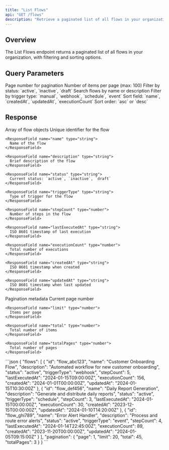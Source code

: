 ```yaml
---
title: "List Flows"
api: "GET /flows"
description: "Retrieve a paginated list of all flows in your organization"
---
```


## Overview

The List Flows endpoint returns a paginated list of all flows in your organization, with filtering and sorting options.

## Query Parameters

<ParamField query="page" type="number" default="1">
  Page number for pagination
</ParamField>

<ParamField query="limit" type="number" default="20">
  Number of items per page (max: 100)
</ParamField>

<ParamField query="status" type="string">
  Filter by status: `active`, `inactive`, `draft`
</ParamField>

<ParamField query="search" type="string">
  Search flows by name or description
</ParamField>

<ParamField query="triggerType" type="string">
  Filter by trigger type: `manual`, `webhook`, `schedule`, `event`
</ParamField>

<ParamField query="sortBy" type="string" default="createdAt">
  Sort field: `name`, `createdAt`, `updatedAt`, `executionCount`
</ParamField>

<ParamField query="sortOrder" type="string" default="desc">
  Sort order: `asc` or `desc`
</ParamField>

## Response

<ResponseField name="flows" type="array">
  Array of flow objects
  
  <Expandable title="Flow Object">
    <ResponseField name="id" type="string">
      Unique identifier for the flow
    </ResponseField>
    
    <ResponseField name="name" type="string">
      Name of the flow
    </ResponseField>
    
    <ResponseField name="description" type="string">
      Brief description of the flow
    </ResponseField>
    
    <ResponseField name="status" type="string">
      Current status: `active`, `inactive`, `draft`
    </ResponseField>
    
    <ResponseField name="triggerType" type="string">
      Type of trigger for the flow
    </ResponseField>
    
    <ResponseField name="stepCount" type="number">
      Number of steps in the flow
    </ResponseField>
    
    <ResponseField name="lastExecutedAt" type="string">
      ISO 8601 timestamp of last execution
    </ResponseField>
    
    <ResponseField name="executionCount" type="number">
      Total number of executions
    </ResponseField>
    
    <ResponseField name="createdAt" type="string">
      ISO 8601 timestamp when created
    </ResponseField>
    
    <ResponseField name="updatedAt" type="string">
      ISO 8601 timestamp when last updated
    </ResponseField>
  </Expandable>
</ResponseField>

<ResponseField name="pagination" type="object">
  Pagination metadata
  
  <Expandable title="Pagination Object">
    <ResponseField name="page" type="number">
      Current page number
    </ResponseField>
    
    <ResponseField name="limit" type="number">
      Items per page
    </ResponseField>
    
    <ResponseField name="total" type="number">
      Total number of items
    </ResponseField>
    
    <ResponseField name="totalPages" type="number">
      Total number of pages
    </ResponseField>
  </Expandable>
</ResponseField>

<ResponseExample>
```json
{
  "flows": [
    {
      "id": "flow_abc123",
      "name": "Customer Onboarding Flow",
      "description": "Automated workflow for new customer onboarding",
      "status": "active",
      "triggerType": "webhook",
      "stepCount": 5,
      "lastExecutedAt": "2024-01-15T09:00:00Z",
      "executionCount": 156,
      "createdAt": "2024-01-01T00:00:00Z",
      "updatedAt": "2024-01-15T10:30:00Z"
    },
    {
      "id": "flow_def456",
      "name": "Daily Report Generation",
      "description": "Generate and distribute daily reports",
      "status": "active",
      "triggerType": "schedule",
      "stepCount": 3,
      "lastExecutedAt": "2024-01-15T00:00:00Z",
      "executionCount": 30,
      "createdAt": "2023-12-15T00:00:00Z",
      "updatedAt": "2024-01-10T14:20:00Z"
    },
    {
      "id": "flow_ghi789",
      "name": "Error Alert Handler",
      "description": "Process and route error alerts",
      "status": "active",
      "triggerType": "event",
      "stepCount": 4,
      "lastExecutedAt": "2024-01-14T22:45:00Z",
      "executionCount": 89,
      "createdAt": "2023-11-20T00:00:00Z",
      "updatedAt": "2024-01-05T09:15:00Z"
    }
  ],
  "pagination": {
    "page": 1,
    "limit": 20,
    "total": 45,
    "totalPages": 3
  }
}
```
</ResponseExample>

<Snippet file="api-footer.mdx" />
